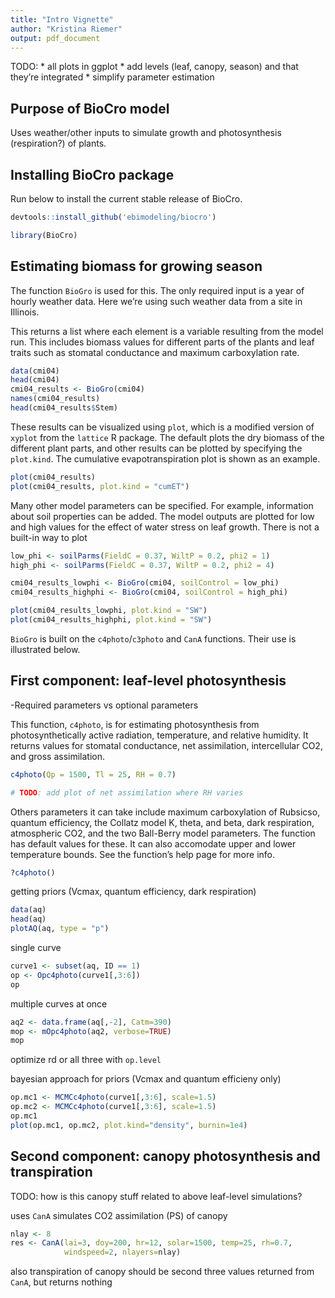 ```yaml
---
title: "Intro Vignette"
author: "Kristina Riemer"
output: pdf_document
---
```


TODO: 
* all plots in ggplot
* add levels (leaf, canopy, season) and that they're integrated
* simplify parameter estimation

## Purpose of BioCro model

Uses weather/other inputs to simulate growth and photosynthesis (respiration?) of plants. 

## Installing BioCro package

Run below to install the current stable release of BioCro. 

```r
devtools::install_github('ebimodeling/biocro')
```

```r
library(BioCro)
```

## Estimating biomass for growing season

The function `BioGro` is used for this. The only required input is a year of hourly weather data. Here we're using such weather data from a site in Illinois. 

This returns a list where each element is a variable resulting from the model run. This includes biomass values for different parts of the plants and leaf traits such as stomatal conductance and maximum carboxylation rate. 

```r
data(cmi04)
head(cmi04)
cmi04_results <- BioGro(cmi04)
names(cmi04_results)
head(cmi04_results$Stem)
```

These results can be visualized using `plot`, which is a modified version of `xyplot` from the `lattice` R package. The default plots the dry biomass of the different plant parts, and other results can be plotted by specifying the `plot.kind`. The cumulative evapotranspiration plot is shown as an example. 

```r
plot(cmi04_results)
plot(cmi04_results, plot.kind = "cumET")
```

Many other model parameters can be specified. For example, information about soil properties can be added. The model outputs are plotted for low and high values for the effect of water stress on leaf growth. There is not a built-in way to plot 

```r
low_phi <- soilParms(FieldC = 0.37, WiltP = 0.2, phi2 = 1)
high_phi <- soilParms(FieldC = 0.37, WiltP = 0.2, phi2 = 4)

cmi04_results_lowphi <- BioGro(cmi04, soilControl = low_phi)
cmi04_results_highphi <- BioGro(cmi04, soilControl = high_phi)

plot(cmi04_results_lowphi, plot.kind = "SW")
plot(cmi04_results_highphi, plot.kind = "SW")
```

`BioGro` is built on the `c4photo`/`c3photo` and `CanA` functions. Their use is illustrated below. 

## First component: leaf-level photosynthesis

-Required parameters vs optional parameters

This function, `c4photo`, is for estimating photosynthesis from photosynthetically active radiation, temperature, and relative humidity. It returns values for stomatal conductance, net assimilation, intercellular CO2, and gross assimilation. 

```r
c4photo(Qp = 1500, Tl = 25, RH = 0.7)

# TODO: add plot of net assimilation where RH varies
```

Others parameters it can take include maximum carboxylation of Rubsicso, quantum efficiency, the Collatz model K, theta, and beta, dark respiration, atmospheric CO2, and the two Ball-Berry model parameters. The function has default values for these. It can also accomodate upper and lower temperature bounds. See the function's help page for more info.  

```r
?c4photo()
```

getting priors (Vcmax, quantum efficiency, dark respiration)
```r
data(aq)
head(aq)
plotAQ(aq, type = "p")
```

single curve
```r
curve1 <- subset(aq, ID == 1)
op <- Opc4photo(curve1[,3:6])
op
```

multiple curves at once
```r
aq2 <- data.frame(aq[,-2], Catm=390)
mop <- mOpc4photo(aq2, verbose=TRUE)
mop
```

optimize rd or all three with `op.level`

bayesian approach for priors (Vcmax and quantum efficieny only)

```r
op.mc1 <- MCMCc4photo(curve1[,3:6], scale=1.5)
op.mc2 <- MCMCc4photo(curve1[,3:6], scale=1.5)
op.mc1
plot(op.mc1, op.mc2, plot.kind="density", burnin=1e4)
```

## Second component: canopy photosynthesis and transpiration

TODO: how is this canopy stuff related to above leaf-level simulations? 

uses `CanA` 
simulates CO2 assimilation (PS) of canopy

```r
nlay <- 8
res <- CanA(lai=3, doy=200, hr=12, solar=1500, temp=25, rh=0.7,
            windspeed=2, nlayers=nlay)
```

also transpiration of canopy
should be second three values returned from `CanA`, but returns nothing


